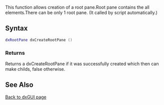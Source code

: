 <pageclass class="client" subcaption="GUI Class method"></pageclass>
 

This function allows creation of a root pane.Root pane contains the all elements.There can be only 1 root pane. (It called by script automatically.)

==Syntax== 
<syntaxhighlight lang="lua">
dxRootPane dxCreateRootPane ()
</syntaxhighlight> 

===Returns===
Returns a dxCreateRootPane if it was successfully created which then can make childs, false otherwise.


==See Also==
[[/DxGUI.md|Back to dxGUI page]]